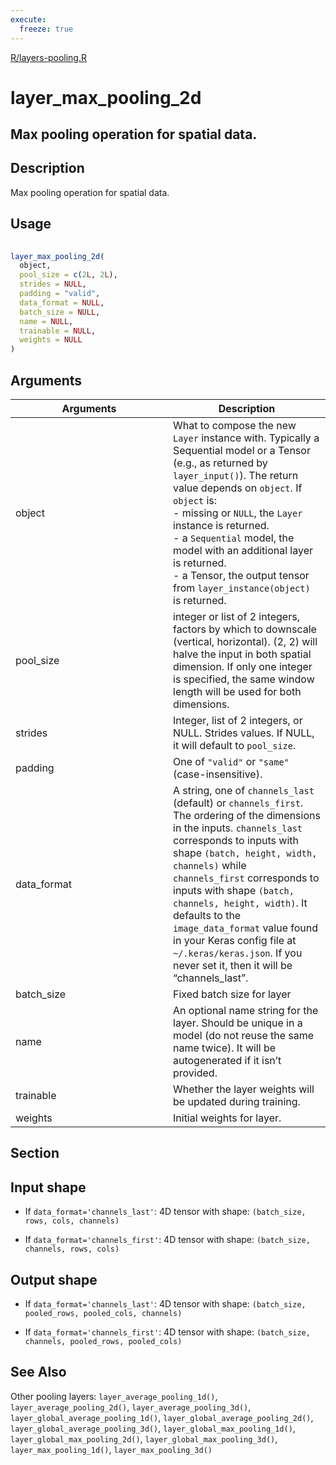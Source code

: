 ```yaml
---
execute:
  freeze: true
---
```


[R/layers-pooling.R](https://github.com/rstudio/keras//blob/main/R/layers-pooling.R#L69) 

# layer_max_pooling_2d

## Max pooling operation for spatial data.

## Description
 Max pooling operation for spatial data. 


## Usage
```r
 
layer_max_pooling_2d( 
  object, 
  pool_size = c(2L, 2L), 
  strides = NULL, 
  padding = "valid", 
  data_format = NULL, 
  batch_size = NULL, 
  name = NULL, 
  trainable = NULL, 
  weights = NULL 
) 
```

## Arguments
|Arguments|Description|
|---|---|
| object | What to compose the new `Layer` instance with. Typically a Sequential model or a Tensor (e.g., as returned by `layer_input()`). The return value depends on `object`. If `object` is:  <br>- missing or `NULL`, the `Layer` instance is returned. <br>- a `Sequential` model, the model with an additional layer is returned. <br>- a Tensor, the output tensor from `layer_instance(object)` is returned.  |
| pool_size | integer or list of 2 integers, factors by which to downscale (vertical, horizontal). (2, 2) will halve the input in both spatial dimension. If only one integer is specified, the same window length will be used for both dimensions. |
| strides | Integer, list of 2 integers, or NULL. Strides values. If NULL, it will default to `pool_size`. |
| padding | One of `"valid"` or `"same"` (case-insensitive). |
| data_format | A string, one of `channels_last` (default) or `channels_first`. The ordering of the dimensions in the inputs. `channels_last` corresponds to inputs with shape `(batch, height, width, channels)` while `channels_first` corresponds to inputs with shape `(batch, channels, height, width)`. It defaults to the `image_data_format` value found in your Keras config file at `~/.keras/keras.json`. If you never set it, then it will be "channels_last". |
| batch_size | Fixed batch size for layer |
| name | An optional name string for the layer. Should be unique in a model (do not reuse the same name twice). It will be autogenerated if it isn't provided. |
| trainable | Whether the layer weights will be updated during training. |
| weights | Initial weights for layer. |


## Section

## Input shape

   

- If `data_format='channels_last'`: 4D tensor with shape: `(batch_size, rows, cols, channels)` 

- If `data_format='channels_first'`: 4D tensor with shape: `(batch_size, channels, rows, cols)` 

 

## Output shape

   

- If `data_format='channels_last'`: 4D tensor with shape: `(batch_size, pooled_rows, pooled_cols, channels)` 

- If `data_format='channels_first'`: 4D tensor with shape: `(batch_size, channels, pooled_rows, pooled_cols)` 

 




## See Also
 Other pooling layers:  `layer_average_pooling_1d()`, `layer_average_pooling_2d()`, `layer_average_pooling_3d()`, `layer_global_average_pooling_1d()`, `layer_global_average_pooling_2d()`, `layer_global_average_pooling_3d()`, `layer_global_max_pooling_1d()`, `layer_global_max_pooling_2d()`, `layer_global_max_pooling_3d()`, `layer_max_pooling_1d()`, `layer_max_pooling_3d()` 

